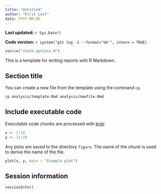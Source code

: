 ```yaml
---
title: "Untitled"
author: "First Last"
date: YYYY-MM-DD
---
```


**Last updated:** `r Sys.Date()`

**Code version:** `r system("git log -1 --format='%H'", intern = TRUE)`

```r
source("chunk-options.R")
```

This is a template for writing reports with R Markdown.

## Section title

You can create a new file from the template using the command `cp`.

```bash
cp analysis/template.Rmd analysis/newfile.Rmd
```

## Include executable code

Executable code chunks are processed with [knitr][].

[knitr]: http://yihui.name/knitr/

```r
x <- 1:10
y <- 11:20
```

Any plots are saved to the directory `figure`.
The name of the chunk is used to derive the name of the file.

```r
plot(x, y, main = "Example plot")
```

## Session information

```r
sessionInfo()
```
